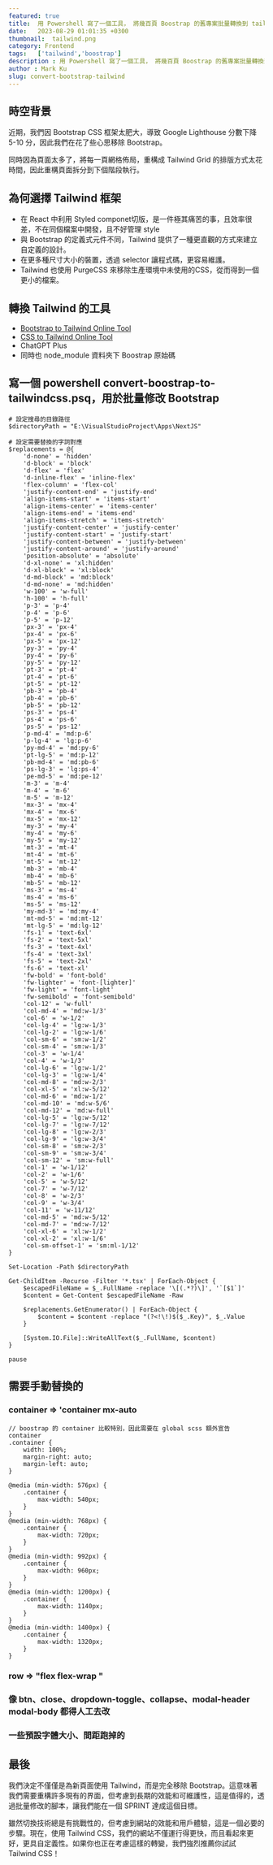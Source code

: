 ```yaml
---
featured: true
title:  用 Powershell 寫了一個工具， 將幾百頁 Boostrap 的舊專案批量轉換到 tailwind css 
date:   2023-08-29 01:01:35 +0300
thumbnail:  tailwind.png
category: Frontend
tags:   ['tailwind','boostrap']
description : 用 Powershell 寫了一個工具， 將幾百頁 Boostrap 的舊專案批量轉換到 tailwind css 
author : Mark Ku
slug: convert-bootstrap-tailwind
---
```


## 時空背景
近期，我們因 Bootstrap CSS 框架太肥大，導致 Google Lighthouse 分數下降 5-10 分，因此我們在花了些心思移除 Bootstrap。  

同時因為頁面太多了，將每一頁網格佈局，重構成 Tailwind Grid 的排版方式太花時間，因此重構頁面拆分到下個階段執行。

## 為何選擇 Tailwind 框架
* 在 React 中利用 Styled componet切版，是一件極其痛苦的事，且效率很差，不在同個檔案中開發，且不好管理 style 
* 與 Bootstrap 的定義式元件不同，Tailwind 提供了一種更直觀的方式來建立自定義的設計。
* 在更多種尺寸大小的裝置，透過 selector 讓程式碼，更容易維護。
* Tailwind 也使用 PurgeCSS 來移除生產環境中未使用的CSS，從而得到一個更小的檔案。

## 轉換 Tailwind 的工具
* [Bootstrap to Tailwind Online Tool](https://tools.bitfertig.de/bootstrap2tailwind/)
* [CSS to Tailwind Online Tool](https://transform.tools/css-to-tailwind)
* ChatGPT Plus
* 同時也 node_module 資料夾下 Boostrap 原始碼

## 寫一個 powershell convert-boostrap-to-tailwindcss.psq，用於批量修改 Bootstrap
```
# 設定搜尋的目錄路徑
$directoryPath = "E:\VisualStudioProject\Apps\NextJS"

# 設定需要替換的字詞對應
$replacements = @{
    'd-none' = 'hidden'
    'd-block' = 'block'
    'd-flex' = 'flex'
    'd-inline-flex' = 'inline-flex'
    'flex-column' = 'flex-col'
    'justify-content-end' = 'justify-end'
    'align-items-start' = 'items-start'
    'align-items-center' = 'items-center'
    'align-items-end' = 'items-end'
    'align-items-stretch' = 'items-stretch'
    'justify-content-center' = 'justify-center'
    'justify-content-start' = 'justify-start'
    'justify-content-between' = 'justify-between'
    'justify-content-around' = 'justify-around'
    'position-absolute' = 'absolute'
    'd-xl-none' = 'xl:hidden'
    'd-xl-block' = 'xl:block'
    'd-md-block' = 'md:block'
    'd-md-none' = 'md:hidden'
    'w-100' = 'w-full'
    'h-100' = 'h-full'
    'p-3' = 'p-4'
    'p-4' = 'p-6'
    'p-5' = 'p-12'
    'px-3' = 'px-4'
    'px-4' = 'px-6'
    'px-5' = 'px-12'
    'py-3' = 'py-4'
    'py-4' = 'py-6'
    'py-5' = 'py-12'
    'pt-3' = 'pt-4'
    'pt-4' = 'pt-6'
    'pt-5' = 'pt-12'
    'pb-3' = 'pb-4'
    'pb-4' = 'pb-6'
    'pb-5' = 'pb-12'
    'ps-3' = 'ps-4'
    'ps-4' = 'ps-6'
    'ps-5' = 'ps-12'
    'p-md-4' = 'md:p-6'
    'p-lg-4' = 'lg:p-6'
    'py-md-4' = 'md:py-6'
    'pt-lg-5' = 'md:p-12'
    'pb-md-4' = 'md:pb-6'
    'ps-lg-3' = 'lg:ps-4'
    'pe-md-5' = 'md:pe-12'
    'm-3' = 'm-4'
    'm-4' = 'm-6'
    'm-5' = 'm-12'
    'mx-3' = 'mx-4'
    'mx-4' = 'mx-6'
    'mx-5' = 'mx-12'
    'my-3' = 'my-4'
    'my-4' = 'my-6'
    'my-5' = 'my-12'
    'mt-3' = 'mt-4'
    'mt-4' = 'mt-6'
    'mt-5' = 'mt-12'
    'mb-3' = 'mb-4'
    'mb-4' = 'mb-6'
    'mb-5' = 'mb-12'
    'ms-3' = 'ms-4'
    'ms-4' = 'ms-6'
    'ms-5' = 'ms-12'
    'my-md-3' = 'md:my-4'
    'mt-md-5' = 'md:mt-12'
    'mt-lg-5' = 'md:lg-12'
    'fs-1' = 'text-6xl'
    'fs-2' = 'text-5xl'
    'fs-3' = 'text-4xl'
    'fs-4' = 'text-3xl'
    'fs-5' = 'text-2xl'
    'fs-6' = 'text-xl'
    'fw-bold' = 'font-bold'
    'fw-lighter' = 'font-[lighter]'
    'fw-light' = 'font-light'
    'fw-semibold' = 'font-semibold'
    'col-12' = 'w-full'
    'col-md-4' = 'md:w-1/3'
    'col-6' = 'w-1/2'
    'col-lg-4' = 'lg:w-1/3'
    'col-lg-2' = 'lg:w-1/6'
    'col-sm-6' = 'sm:w-1/2'
    'col-sm-4' = 'sm:w-1/3'
    'col-3' = 'w-1/4'
    'col-4' = 'w-1/3'
    'col-lg-6' = 'lg:w-1/2'
    'col-lg-3' = 'lg:w-1/4'
    'col-md-8' = 'md:w-2/3'
    'col-xl-5' = 'xl:w-5/12'    
    'col-md-6' = 'md:w-1/2'
    'col-md-10' = 'md:w-5/6'
    'col-md-12' = 'md:w-full'
    'col-lg-5' = 'lg:w-5/12'
    'col-lg-7' = 'lg:w-7/12'
    'col-lg-8' = 'lg:w-2/3'
    'col-lg-9' = 'lg:w-3/4'
    'col-sm-8' = 'sm:w-2/3'
    'col-sm-9' = 'sm:w-3/4'
    'col-sm-12' = 'sm:w-full'
    'col-1' = 'w-1/12'
    'col-2' = 'w-1/6'
    'col-5' = 'w-5/12'
    'col-7' = 'w-7/12'
    'col-8' = 'w-2/3'
    'col-9' = 'w-3/4'
    'col-11' = 'w-11/12'
    'col-md-5' = 'md:w-5/12'
    'col-md-7' = 'md:w-7/12'
    'col-xl-6' = 'xl:w-1/2'
    'col-xl-2' = 'xl:w-1/6'
    'col-sm-offset-1' = 'sm:ml-1/12'
}

Set-Location -Path $directoryPath

Get-ChildItem -Recurse -Filter '*.tsx' | ForEach-Object {
    $escapedFileName = $_.FullName -replace '\[(.*?)\]', '`[$1`]'
    $content = Get-Content $escapedFileName -Raw

    $replacements.GetEnumerator() | ForEach-Object {
        $content = $content -replace "(?<!\!)$($_.Key)", $_.Value
    }
    
    [System.IO.File]::WriteAllText($_.FullName, $content)
}

pause

```

## 需要手動替換的
###  container  => 'container mx-auto
```
// boostrap 的 container 比較特別，因此需要在 global scss 額外宣告 container
.container {
    width: 100%;
    margin-right: auto;
    margin-left: auto;
}

@media (min-width: 576px) {
    .container {
        max-width: 540px;
    }
}
@media (min-width: 768px) {
    .container {
        max-width: 720px;
    }
}
@media (min-width: 992px) {
    .container {
        max-width: 960px;
    }
}
@media (min-width: 1200px) {
    .container {
        max-width: 1140px;
    }
}
@media (min-width: 1400px) {
    .container {
        max-width: 1320px;
    }
}
```
### row =>  "flex flex-wrap "
### 像 btn、close、dropdown-toggle、collapse、modal-header modal-body 都得人工去改
### 一些預設字體大小、間距跑掉的


## 最後
我們決定不僅僅是為新頁面使用 Tailwind，而是完全移除 Bootstrap。這意味著我們需要重構許多現有的界面，但考慮到長期的效能和可維護性，這是值得的，透過批量修改的腳本，讓我們能在一個 SPRINT 達成這個目標。

雖然切換技術總是有挑戰性的，但考慮到網站的效能和用戶體驗，這是一個必要的步驟。現在，使用 Tailwind CSS，我們的網站不僅運行得更快，而且看起來更好，更具自定義性。如果你也正在考慮這樣的轉變，我們強烈推薦你試試 Tailwind CSS！





